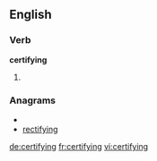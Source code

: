 ==English==

===Verb===
'''certifying'''

# {{present participle of|[[certify]]}}

===Anagrams===
* {{alphagram|cefgiinrty}}
* [[rectifying#English|rectifying]]


[[de:certifying]]
[[fr:certifying]]
[[vi:certifying]]